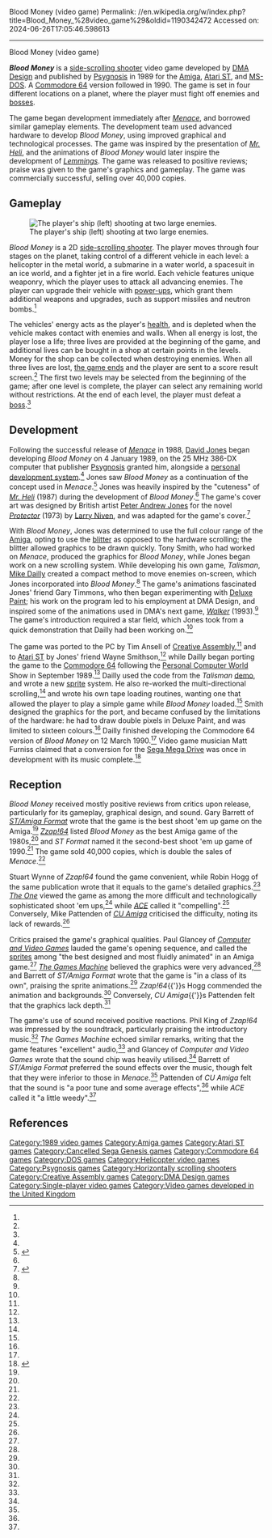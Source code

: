Blood Money (video game)
Permalink: //en.wikipedia.org/w/index.php?title=Blood_Money_%28video_game%29&oldid=1190342472
Accessed on: 2024-06-26T17:05:46.598613



------
Blood Money (video game)
{{Short description|1989 video game}}
{{For|the ''Hitman'' video game|Hitman: Blood Money}}
{{Use dmy dates|date=May 2021}}
{{Infobox video game
| title      = Blood Money
| image      = Blood Money Coverart.png
| caption    = Cover art by [[Peter Andrew Jones]]
| developer  = [[DMA Design]]
| publisher  = [[Psygnosis]]
| programmer = [[David Jones (video game developer)|David Jones]]
| artist     = Tony Smith
| composer   = {{ubl|Ray Norrish|Fredrik Segergalk}}
| platforms  = [[Amiga]], [[Atari ST]], [[MS-DOS]], [[Commodore 64]]
| released   = {{ubl|'''Amiga''', '''Atari ST'''|May 1989|'''MS-DOS'''|1989|'''Commodore 64'''|May 1990}}
| genre      = [[Side-scrolling shooter]]
| modes      = [[Single-player]], [[multiplayer]]
}}

'''''Blood Money''''' is a [[side-scrolling shooter]] video game developed by [[DMA Design]] and published by [[Psygnosis]] in 1989 for the [[Amiga]], [[Atari ST]], and [[MS-DOS]]. A [[Commodore 64]] version followed in 1990. The game is set in four different locations on a planet, where the player must fight off enemies and [[video game boss|bosses]].

The game began development immediately after ''[[Menace (video game)|Menace]]'', and borrowed similar gameplay elements. The development team used advanced hardware to develop ''Blood Money'', using improved graphical and technological processes. The game was inspired by the presentation of ''[[Mr. Heli]]'', and the animations of ''Blood Money'' would later inspire the development of ''[[Lemmings (video game)|Lemmings]]''. The game was released to positive reviews; praise was given to the game's graphics and gameplay. The game was commercially successful, selling over 40,000 copies.

== Gameplay ==
[[Image:Blood Money gameplay screenshot.jpg|thumb|left|The player's ship (left) shooting at two large enemies.]]

''Blood Money'' is a 2D [[side-scrolling shooter]]. The player moves through four stages on the planet, taking control of a different vehicle in each level: a helicopter in the metal world, a submarine in a water world, a spacesuit in an ice world, and a fighter jet in a fire world. Each vehicle features unique weaponry, which the player uses to attack all advancing enemies. The player can upgrade their vehicle with [[power-up]]s, which grant them additional weapons and upgrades, such as support missiles and neutron bombs.<ref name="CVG Review"/>

The vehicles' energy acts as the player's [[Health (gaming)|health]], and is depleted when the vehicle makes contact with enemies and walls. When all energy is lost, the player lose a life; three lives are provided at the beginning of the game, and additional lives can be bought in a shop at certain points in the levels. Money for the shop can be collected when destroying enemies. When all three lives are lost, [[Game over|the game ends]] and the player are sent to a score result screen.<ref name="Emulator"/> The first two levels may be selected from the beginning of the game; after one level is complete, the player can select any remaining world without restrictions. At the end of each level, the player must defeat a [[Boss (video game)|boss]].<ref name="CVG Review"/>

== Development ==
Following the successful release of ''[[Menace (video game)|Menace]]'' in 1988, [[David Jones (video game developer)|David Jones]] began developing ''Blood Money'' on 4 January 1989, on the 25&nbsp;MHz 386-DX computer that publisher [[Psygnosis]] granted him, alongside a [[Intel system development kit|personal development system]].<ref name="History 2.1"/> Jones saw ''Blood Money'' as a continuation of the concept used in ''Menace''.<ref>{{citation |title=Blood Money ''Instruction Booklet'' |editor=DMA Design |editor-link=DMA Design |publisher=[[Psygnosis]] |location=[[Liverpool]] |year=1989 |page=12 |url=http://gamesdbase.com/Media/SYSTEM/Commodore_Amiga//Manual/formated/Blood_Money_-_1989_-_Psygnosis_Limited.htm |access-date=5 October 2015 |archive-url=https://web.archive.org/web/20151007133854/http://gamesdbase.com/Media/SYSTEM/Commodore_Amiga//Manual/formated/Blood_Money_-_1989_-_Psygnosis_Limited.htm |archive-date=7 October 2015 |url-status=live }}</ref> Jones was heavily inspired by the "cuteness" of ''[[Mr. Heli]]'' (1987) during the development of ''Blood Money''.<ref name="History 2.1"/> The game's cover art was designed by British artist [[Peter Andrew Jones]] for the novel ''[[Protector (novel)|Protector]]'' (1973) by [[Larry Niven]], and was adapted for the game's cover.<ref>{{cite web |url=http://www.peterandrewjones.net/paintings_science_fiction/swa150.htm |title=Protector |last=Jones |first=Peter Andrew |author-link=Peter Andrew Jones |publisher=[[Peter Andrew Jones]] |access-date=5 October 2015 |archive-url=https://web.archive.org/web/20160304084358/http://www.peterandrewjones.net/paintings_science_fiction/swa150.htm |archive-date=4 March 2016 |url-status=live }}</ref>

With ''Blood Money'', Jones was determined to use the full colour range of the [[Amiga]], opting to use the [[blitter]] as opposed to the hardware scrolling; the blitter allowed graphics to be drawn quickly. Tony Smith, who had worked on ''Menace'', produced the graphics for ''Blood Money'', while Jones began work on a new scrolling system. While developing his own game, ''Talisman'', [[Mike Dailly (game designer)|Mike Dailly]] created a compact method to move enemies on-screen, which Jones incorporated into ''Blood Money''.<ref name="History 2.1"/> The game's animations fascinated Jones' friend Gary Timmons, who then began experimenting with [[Deluxe Paint]]; his work on the program led to his employment at DMA Design, and inspired some of the animations used in DMA's next game, ''[[Walker (video game)|Walker]]'' (1993).<ref name="History 2.4"/> The game's introduction required a star field, which Jones took from a quick demonstration that Dailly had been working on.<ref name="History 2.3"/>

The game was ported to the PC by Tim Ansell of [[Creative Assembly]],<ref name="PC port"/> and to [[Atari ST]] by Jones' friend Wayne Smithson,<ref name="History 3.2"/> while Dailly began porting the game to the [[Commodore 64]] following the [[Personal Computer World]] Show in September 1989.<ref name="History 2.4"/> Dailly used the code from the ''Talisman'' [[Technology demonstration|demo]], and wrote a new [[Sprite (computer graphics)|sprite]] system. He also re-worked the multi-directional scrolling,<ref name="History 2.5"/> and wrote his own tape loading routines, wanting one that allowed the player to play a simple game while ''Blood Money'' loaded.<ref name="History 3.1"/> Smith designed the graphics for the port, and became confused by the limitations of the hardware: he had to draw double pixels in Deluxe Paint, and was limited to sixteen colours.<ref name="History 2.5"/> Dailly finished developing the Commodore 64 version of ''Blood Money'' on 12 March 1990.<ref name="History 3.2"/> Video game musician Matt Furniss claimed that a conversion for the [[Sega Mega Drive]] was once in development with its music complete.<ref name="Sega-16a1">{{cite web|last=Furniss|first=Matt|url=https://www.sega-16.com/forum/showthread.php?8418-Shadow-of-the-Beast&p=220028&viewfull=1#post220028|title=Shadow of the Beast|work=Sega-16|publisher=[[vBulletin]]|date=8 February 2010|page=2|access-date=2020-12-04|archive-date=2014-08-04|archive-url=https://web.archive.org/web/20140804094703/http://www.sega-16.com/forum/showthread.php?8418-Shadow-of-the-Beast&p=220028&viewfull=1#post220028|url-status=live}}</ref>

== Reception ==
{{Video game reviews
| CVG        = (AMI, PC) 85%<ref name="CVG Review"/> <br />(ST) 84%<ref name="CVG Review">{{cite journal |title=Blood Money |page=48 |journal=[[Computer and Video Games]] |issue=92 |date=June 1989 |last=Glancey |first=Paul |editor-last=Taylor |editor-first=Graham |publisher=[[Future plc]] |url=https://archive.org/stream/computer-video-games-magazine-092/CVG092_Jun_1989#page/n47/mode/2up |access-date=5 October 2015 }}</ref> <br />(C64) 79%<ref name="CVG Review C64">{{cite journal |title=Update: Blood Money |page=58 |journal=[[Computer and Video Games]] |issue=105 |date=August 1990 |editor-last=Rignall |editor-first=Julian |editor-link=Julian Rignall |publisher=[[Future plc]] |url=https://archive.org/stream/computer-video-games-magazine-105/CVG105_Aug_1990#page/n57/mode/2up |access-date=5 October 2015 }}</ref>
| rev1       = ''[[ACE (games magazine)|ACE]]''
| rev1Score  = (ST) 740/1000<ref name="ACE Review"/><br />(PC) 700/1000<ref name="ACE Review">{{cite journal |title=Blood Money |page=97 |journal=[[ACE (games magazine)|ACE]] |issue=26 |date=November 1989 |editor-last=Cooke |editor-first=Steve |publisher=[[EMAP]] |url=https://archive.org/stream/ace-magazine-26/ACE_Issue_26_1989_Nov#page/n96/mode/1up |access-date=5 October 2015 }}</ref> 
| rev2       = ''[[CU Amiga]]''
| rev2Score  = 76%<ref name="CUAmiga Review">{{cite journal|title=Blood Money |pages=54–55 |journal=[[CU Amiga]] |date=June 1989 |last=Pattenden |first=Mike |publisher=[[EMAP]] |url=http://amigareviews.classicgaming.gamespy.com/bloodmon.htm |access-date=5 October 2015 |url-status=dead |archive-url=https://web.archive.org/web/20071015104100/http://amigareviews.classicgaming.gamespy.com/bloodmon.htm |archive-date=15 October 2007 }}</ref>
| rev3       = ''[[The Games Machine]]''
| rev3Score  = (AMI) 90%<ref name="TGM Review">{{cite journal |title=Blood Money |page=43 |journal=[[The Games Machine]] |issue=19 |date=June 1989 |editor-last=Kean |editor-first=Roger |publisher=[[Newsfield|Newsfield Publications]] |url=https://archive.org/stream/the-games-machine-19/TheGamesMachine19#page/n42/mode/1up |access-date=5 October 2015 }}</ref>
| rev4       = ''[[The One (magazine)|The One]]''
| rev4Score  = {{rating|4|5}}<ref name="One Review">{{cite journal |title=Blood Money |page=93 |journal=[[The One (magazine)|The One]] |issue=33 |date=June 1991 |editor-last=Brennan |editor-first=Ciarán |publisher=[[EMAP]] |url=https://archive.org/stream/One_for_ST_Games_The_Issue_033_1991-06_EMAP_Images_GB#page/n91/mode/1up |access-date=5 October 2015 }}</ref>
| rev5       = ''[[ST Format]]''
| rev5Score  = (ST) 90%<ref name="ST Review">{{cite journal |title=Blood Money |pages=72–73 |journal=[[ST Format]] |issue=2 |date=September 1989 |last=Higham |first=Mark |publisher=[[Future plc]] |url=http://www.atarimania.com/atari-magazine-issue-st-format-issue-02_86.html |access-date=5 October 2015 }}</ref>
| rev6       = ''[[ST/Amiga Format]]''
| rev6Score  = (AMI) 92%<ref name="STAmiga Review">{{cite journal|title=Blood Money |pages=72–73 |journal=[[ST/Amiga Format]] |issue=11 |date=May 1989 |last=Barrett |first=Gary |publisher=[[Future plc]] |url=http://amigareviews.classicgaming.gamespy.com/bloodmon.htm |access-date=5 October 2015 |url-status=dead |archive-url=https://web.archive.org/web/20071015104100/http://amigareviews.classicgaming.gamespy.com/bloodmon.htm |archive-date=15 October 2007 }}</ref>
| rev7       = ''[[Zzap!64]]''
| rev7Score  = (AMI) 94%<ref name="Zzap Review">{{cite journal|title=Blood Money |pages=68–69 |journal=[[Zzap!64]] |issue=51 |date=July 1989 |last1=Wynne |first1=Stuart |last2=Hogg |first2=Robin |last3=King |first3=Phil |publisher=[[Newsfield|Newsfield Publications]] |url=http://amigareviews.classicgaming.gamespy.com/bloodmon.htm |access-date=5 October 2015 |url-status=dead |archive-url=https://web.archive.org/web/20071015104100/http://amigareviews.classicgaming.gamespy.com/bloodmon.htm |archive-date=15 October 2007 }}</ref>
}}

''Blood Money'' received mostly positive reviews from critics upon release, particularly for its gameplay, graphical design, and sound. Gary Barrett of ''[[ST/Amiga Format]]'' wrote that the game is the best shoot 'em up game on the Amiga.<ref name="STAmiga Review"/> ''[[Zzap!64]]'' listed ''Blood Money'' as the best Amiga game of the 1980s,<ref name="Zzap 57"/> and ''ST Format'' named it the second-best shoot 'em up game of 1990.<ref name="STFormat 18"/> The game sold 40,000 copies, which is double the sales of ''Menace''.<ref name="History 4.1"/>

Stuart Wynne of ''Zzap!64'' found the game convenient, while Robin Hogg of the same publication wrote that it equals to the game's detailed graphics.<ref name="Zzap Review"/> ''[[The One (magazine)|The One]]'' viewed the game as among the more difficult and technologically sophisticated shoot 'em ups,<ref name="One Review"/> while ''[[ACE (games magazine)|ACE]]'' called it "compelling".<ref name="ACE Review"/> Conversely, Mike Pattenden of ''[[CU Amiga]]'' criticised the difficulty, noting its lack of rewards.<ref name="CUAmiga Review"/>

Critics praised the game's graphical qualities. Paul Glancey of ''[[Computer and Video Games]]'' lauded the game's opening sequence, and called the [[Sprite (computer graphics)|sprites]] among "the best designed and most fluidly animated" in an Amiga game.<ref name="CVG Review"/> ''[[The Games Machine]]'' believed the graphics were very advanced,<ref name="TGM Review"/> and Barrett of ''ST/Amiga Format'' wrote that the game is "in a class of its own", praising the sprite animations.<ref name="STAmiga Review"/> ''Zzap!64''{{'}}s Hogg commended the animation and backgrounds.<ref name="Zzap Review"/> Conversely, ''CU Amiga''{{'}}s Pattenden felt that the graphics lack depth.<ref name="CUAmiga Review"/>

The game's use of sound received positive reactions. Phil King of ''Zzap!64'' was impressed by the soundtrack, particularly praising the introductory music.<ref name="Zzap Review"/> ''The Games Machine'' echoed similar remarks, writing that the game features "excellent" audio,<ref name="TGM Review"/> and Glancey of ''Computer and Video Games'' wrote that the sound chip was heavily utilised.<ref name="CVG Review"/> Barrett of ''ST/Amiga Format'' preferred the sound effects over the music, though felt that they were inferior to those in ''Menace''.<ref name="STAmiga Review"/> Pattenden of ''CU Amiga'' felt that the sound is "a poor tune and some average effects",<ref name="CUAmiga Review"/> while ''ACE'' called it "a little weedy".<ref name="ACE Review"/>

==References==
{{Reflist|30em|refs=

<ref name="Emulator">{{cite web|url=https://archive.org/details/msdos_Blood_Money_1990 |title=Blood Money : DMA Design : Free Streaming |work=Archive.org |publisher=[[Internet Archive]] |date=27 December 2014 |access-date=5 October 2015 |archive-url=https://web.archive.org/web/20150705005214/https://archive.org/details/msdos_Blood_Money_1990 |archive-date=5 July 2015 |url-status=live }}</ref>

<ref name="History 2.1">{{cite web |url=http://www.javalemmings.com/DMA/DMA2_1.htm |title=The History of DMA – Chapter 2, part 1 |last=Dailly |first=Mike |author-link=Mike Dailly (game designer) |publisher=[[Mike Dailly (game designer)|Mike Dailly]] |date=2004 |access-date=5 October 2015 |archive-url=https://web.archive.org/web/20160304062019/http://www.javalemmings.com/DMA/DMA2_1.htm |archive-date=4 March 2016 |url-status=live }}</ref>
<ref name="History 2.3">{{cite web |url=http://www.javalemmings.com/DMA/DMA2_3.htm |title=The History of DMA – Chapter 2, part 3 |last=Dailly |first=Mike |author-link=Mike Dailly (game designer) |publisher=[[Mike Dailly (game designer)|Mike Dailly]] |date=2004 |access-date=5 October 2015 |archive-url=https://web.archive.org/web/20170313120322/http://www.javalemmings.com/DMA/DMA2_3.htm |archive-date=13 March 2017 |url-status=live }}</ref>
<ref name="History 2.4">{{cite web |url=http://www.javalemmings.com/DMA/DMA2_4.htm |title=The History of DMA – Chapter 2, part 4 |last=Dailly |first=Mike |author-link=Mike Dailly (game designer) |publisher=[[Mike Dailly (game designer)|Mike Dailly]] |date=2004 |access-date=5 October 2015 |archive-url=https://web.archive.org/web/20160304055746/http://www.javalemmings.com/DMA/DMA2_4.htm |archive-date=4 March 2016 |url-status=live }}</ref>
<ref name="History 2.5">{{cite web |url=http://www.javalemmings.com/DMA/DMA2_5.htm |title=The History of DMA – Chapter 2, part 5 |last=Dailly |first=Mike |author-link=Mike Dailly (game designer) |publisher=[[Mike Dailly (game designer)|Mike Dailly]] |date=2004 |access-date=5 October 2015 |archive-url=https://web.archive.org/web/20160304062026/http://www.javalemmings.com/DMA/DMA2_5.htm |archive-date=4 March 2016 |url-status=live }}</ref>
<ref name="History 3.1">{{cite web |url=http://www.javalemmings.com/DMA/DMA3_1.htm |title=The History of DMA – Chapter 3, part 1 |last=Dailly |first=Mike |author-link=Mike Dailly (game designer) |publisher=[[Mike Dailly (game designer)|Mike Dailly]] |date=2005 |access-date=5 October 2015 |archive-url=https://web.archive.org/web/20160304035519/http://www.javalemmings.com/DMA/DMA3_1.htm |archive-date=4 March 2016 |url-status=live }}</ref>
<ref name="History 3.2">{{cite web |url=http://www.javalemmings.com/DMA/DMA3_2.htm |title=The History of DMA – Chapter 3, part 2 |last=Dailly |first=Mike |author-link=Mike Dailly (game designer) |publisher=[[Mike Dailly (game designer)|Mike Dailly]] |date=2005 |access-date=5 October 2015 |archive-url=https://web.archive.org/web/20170312114541/http://www.javalemmings.com/DMA/DMA3_2.htm |archive-date=12 March 2017 |url-status=live }}</ref>
<ref name="History 4.1">{{cite web |url=http://www.javalemmings.com/DMA/DMA4_1.htm |title=The History of DMA – Chapter 4, part 1 |last=Dailly |first=Mike |author-link=Mike Dailly (game designer) |publisher=[[Mike Dailly (game designer)|Mike Dailly]] |date=2004 |access-date=3 October 2015 |archive-url=https://web.archive.org/web/20160303200848/http://www.javalemmings.com/DMA/DMA4_1.htm |archive-date=3 March 2016 |url-status=live }}</ref>

<ref name="PC port">{{cite video game |title=Blood Money |developer=[[DMA Design]], [[Creative Assembly]] |publisher=[[Psygnosis]] |date=1989 |platform=DOS |version=1.0 |scene=Main menu |language=English |quote="IBM Conversion: Tim Ansell" }}</ref>

<ref name="STFormat 18">{{cite journal |title=The Top 50 Games of 1990 |pages=34–37 |journal=[[ST Format]] |issue=18 |date=January 1991 |last=Hutchinson |first=Andy |publisher=[[Future plc]] |url=http://www.atarimania.com/mags/pdf/atari-st-format-issue-018.pdf |access-date=5 October 2015 }}</ref>

<ref name="Zzap 57">{{cite journal |title=The Best Games of the 80's Decade |pages=28–30 |journal=[[Zzap!64]] |issue=57 |date=January 1989 |last1=Wynne |first1=Start |last2=King |first2=Phil |publisher=[[Newsfield|Newsfield Publications]] |url=http://www.zzap64.co.uk/cgi-bin/displaypage.pl?issue=057&page=029&magazine=zzap | access-date=5 October 2015 }}</ref>

}}

{{Rockstar North}}

{{Authority control}}

{{good article}}

[[Category:1989 video games]]
[[Category:Amiga games]]
[[Category:Atari ST games]]
[[Category:Cancelled Sega Genesis games]]
[[Category:Commodore 64 games]]
[[Category:DOS games]]
[[Category:Helicopter video games]]
[[Category:Psygnosis games]]
[[Category:Horizontally scrolling shooters]]
[[Category:Creative Assembly games]]
[[Category:DMA Design games]]
[[Category:Single-player video games]]
[[Category:Video games developed in the United Kingdom]]